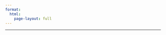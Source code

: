 ```yaml
---
format: 
  html:
    page-layout: full
---
```


```{=html}
  <body>
  <object width="100%" height="600" type="application/pdf" data="/Userguide_VAA.pdf?#zoom=80&scrollbar=0&toolbar=1&navpanes=0">
</object>

  </body>
```

------------------------------------------------------------------------
